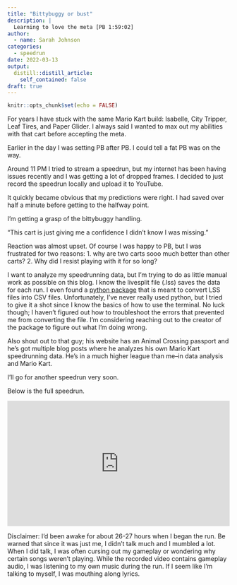 ```yaml
---
title: "Bittybuggy or bust"
description: |
  Learning to love the meta [PB 1:59:02]
author:
  - name: Sarah Johnson
categories:
  - speedrun
date: 2022-03-13
output:
  distill::distill_article:
    self_contained: false
draft: true
---
```


```r
knitr::opts_chunk$set(echo = FALSE)
```

For years I have stuck with the same Mario Kart build: Isabelle, City Tripper, Leaf Tires, and Paper Glider. I always said I wanted to max out my abilities with that cart before accepting the meta.

Earlier in the day I was setting PB after PB. I could tell a fat PB was on the way.

Around 11 PM I tried to stream a speedrun, but my internet has been having issues recently and I was getting a lot of dropped frames. I decided to just record the speedrun locally and upload it to YouTube.

It quickly became obvious that my predictions were right. I had saved over half a minute before getting to the halfway point.

I'm getting a grasp of the bittybuggy handling.

"This cart is just giving me a confidence I didn't know I was missing."

Reaction was almost upset. Of course I was happy to PB, but I was frustrated for two reasons: 1. why are two carts sooo much better than other carts? 2. Why did I resist playing with it for so long?

I want to analyze my speedrunning data, but I'm trying to do as little manual work as possible on this blog. I know the livesplit file (.lss) saves the data for each run. I even found a [python package](https://pypi.org/project/MK8D/) that is meant to convert LSS files into CSV files. Unfortunately, I've never really used python, but I tried to give it a shot since I know the basics of how to use the terminal. No luck though; I haven't figured out how to troubleshoot the errors that prevented me from converting the file. I'm considering reaching out to the creator of the package to figure out what I'm doing wrong.

Also shout out to that guy; his website has an Animal Crossing passport and he's got multiple blog posts where he analyzes his own Mario Kart speedrunning data. He's in a much higher league than me--in data analysis and Mario Kart.

I'll go for another speedrun very soon.

Below is the full speedrun.

::: {style="width:100%;height:0px;position:relative;padding-bottom:56.250%;"}
<iframe src="https://www.youtube.com/embed/pvTrImTUTDY" frameborder="0" allow="accelerometer; clipboard-write; encrypted-media; gyroscope; picture-in-picture" allowfullscreen style="width:100%;height:100%;position:absolute;left:0px;top:0px;overflow:hidden;">

</iframe>
:::

<p></p>

Disclaimer: I'd been awake for about 26-27 hours when I began the run. Be warned that since it was just me, I didn't talk much and I mumbled a lot. When I did talk, I was often cursing out my gameplay or wondering why certain songs weren't playing. While the recorded video contains gameplay audio, I was listening to my own music during the run. If I seem like I'm talking to myself, I was mouthing along lyrics.
